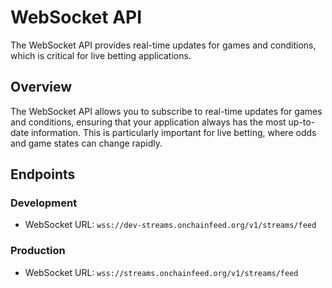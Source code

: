 
# WebSocket API

The WebSocket API provides real-time updates for games and conditions, which is critical for live betting applications.

## Overview

The WebSocket API allows you to subscribe to real-time updates for games and conditions, ensuring that your application always has the most up-to-date information. This is particularly important for live betting, where odds and game states can change rapidly.

## Endpoints

### Development

- WebSocket URL: `wss://dev-streams.onchainfeed.org/v1/streams/feed`

### Production

- WebSocket URL: `wss://streams.onchainfeed.org/v1/streams/feed`
